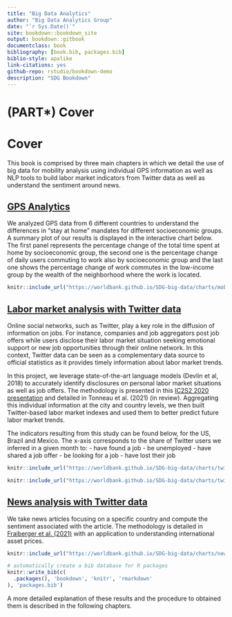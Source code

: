```yaml
---
title: "Big Data Analytics"
author: "Big Data Analytics Group"
date: "`r Sys.Date()`"
site: bookdown::bookdown_site
output: bookdown::gitbook
documentclass: book
bibliography: [book.bib, packages.bib]
biblio-style: apalike
link-citations: yes
github-repo: rstudio/bookdown-demo
description: "SDG Bookdown"
---
```


# (PART\*) Cover {-}
# Cover

This book is comprised by three main chapters in which we detail the use of big data for mobility
analysis using individual GPS information as well as NLP tools to build labor market indicators from Twitter data as well as understand the sentiment around news.

## [GPS Analytics](#gps)

We analyzed GPS data from 6 different countries to understand the differences in "stay at home" mandates for different socioeconomic groups.
A summary plot of our results is displayed in the interactive chart below. The first panel represents the percentage
change of the total time spent at home by socioeconomic group,
the second one is the percentage change of daily users commuting to work also by socioeconomic group and the last one
shows the percentage change of work commutes in the low-income group by the wealth of the neighborhood where the work is located.

```r
knitr::include_url("https://worldbank.github.io/SDG-big-data/charts/mobility-country.html", height = "750px")
```


## [Labor market analysis with Twitter data](#labor)

Online social networks, such as Twitter, play a key role in the diffusion of information on jobs. For instance, companies and job aggregators post job offers while users disclose their labor market situation seeking emotional support or new job opportunities through their online network. In this context, Twitter data can be seen as a complementary data source to official statistics as it provides timely information about labor market trends.

In this project, we leverage state-of-the-art language models (Devlin et al, 2018) to accurately identify disclosures on personal labor market situations as well as job offers. The methodology is presented in this [IC2S2 2020 presentation](https://www.youtube.com/watch?v=ZxFrtUW2dYA) and detailed in Tonneau et al. (2021) (in review). Aggregating this individual information at the city and country levels, we then built Twitter-based labor market indexes and used them to better predict future labor market trends.

The indicators resulting from this study can be found below, for the US, Brazil and Mexico. The x-axis corresponds to the share of Twitter users we inferred in a given month to:
- have found a job
- be unemployed
- have shared a job offer
- be looking for a job
- have lost their job

```r
knitr::include_url("https://worldbank.github.io/SDG-big-data/charts/twitter-country.html", height = "750px")
```

```r
knitr::include_url("https://worldbank.github.io/SDG-big-data/charts/twitter-city", height = "750px")
```

## [News analysis with Twitter data](#news)

We take news articles focusing on a specific country and compute the sentiment associated with the article. The methodology is detailed in [Fraiberger et al. (2021)](https://doi.org/10.1016/j.jinteco.2021.103526) with an application to understanding international asset prices. 
```r
knitr::include_url("https://worldbank.github.io/SDG-big-data/charts/news-sentiment-slider.html", height = "750px")
```

```r
# automatically create a bib database for R packages
knitr::write_bib(c(
  .packages(), 'bookdown', 'knitr', 'rmarkdown'
), 'packages.bib')
```

A more detailed explanation of these results and the procedure to obtained them is described in the following chapters.
